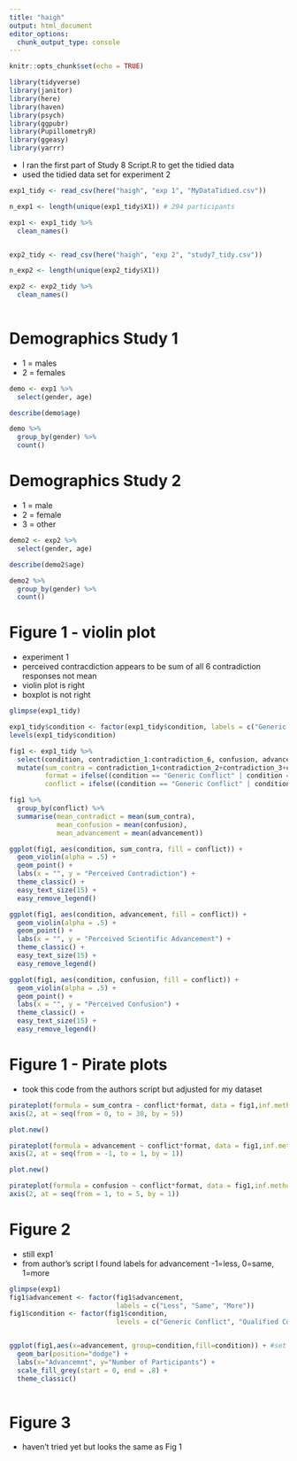 ---
title: "haigh"
output: html_document
editor_options: 
  chunk_output_type: console
---

```{r setup, include=FALSE}
knitr::opts_chunk$set(echo = TRUE)
```

```{r}
library(tidyverse)
library(janitor)
library(here)
library(haven)
library(psych)
library(ggpubr)
library(PupillometryR)
library(ggeasy)
library(yarrr)
```

- I ran the first part of Study 8 Script.R to get the tidied data 
- used the tidied data set for experiment 2
```{r}
exp1_tidy <- read_csv(here("haigh", "exp 1", "MyDataTidied.csv"))

n_exp1 <- length(unique(exp1_tidy$X1)) # 294 participants

exp1 <- exp1_tidy %>%
  clean_names() 


exp2_tidy <- read_csv(here("haigh", "exp 2", "study7_tidy.csv"))

n_exp2 <- length(unique(exp2_tidy$X1))

exp2 <- exp2_tidy %>%
  clean_names() 
  
```

# Demographics Study 1
- 1 = males
- 2 = females
```{r}
demo <- exp1 %>%
  select(gender, age)

describe(demo$age)

demo %>% 
  group_by(gender) %>%
  count()

```

# Demographics Study 2
- 1 = male
- 2 = female 
- 3 = other
```{r}
demo2 <- exp2 %>%
  select(gender, age)

describe(demo2$age)

demo2 %>% 
  group_by(gender) %>%
  count()
```

# Figure 1 - violin plot
- experiment 1
- perceived contracdiction appears to be sum of all 6 contradiction responses not mean
- violin plot is right
- boxplot is not right
```{r}
glimpse(exp1_tidy)

exp1_tidy$condition <- factor(exp1_tidy$condition, labels = c("Generic Conflict", "Generic Non-Conflict", "Qualified Conflict", "Qualified Non-Conflict"))
levels(exp1_tidy$condition)

fig1 <- exp1_tidy %>%
  select(condition, contradiction_1:contradiction_6, confusion, advancement) %>%
  mutate(sum_contra = contradiction_1+contradiction_2+contradiction_3+contradiction_4+contradiction_5+contradiction_6,
         format = ifelse((condition == "Generic Conflict" | condition == "Generic Non-Conflict"), "Generic", "Qualified"), 
         conflict = ifelse((condition == "Generic Conflict" | condition == "Qualified Conflict"), "Conflict", "Non-Conflict")) 

fig1 %>%
  group_by(conflict) %>%
  summarise(mean_contradict = mean(sum_contra), 
            mean_confusion = mean(confusion), 
            mean_advancement = mean(advancement))

ggplot(fig1, aes(condition, sum_contra, fill = conflict)) +
  geom_violin(alpha = .5) +
  geom_point() +
  labs(x = "", y = "Perceived Contradiction") +
  theme_classic() +
  easy_text_size(15) +
  easy_remove_legend()

ggplot(fig1, aes(condition, advancement, fill = conflict)) +
  geom_violin(alpha = .5) +
  geom_point() +
  labs(x = "", y = "Perceived Scientific Advancement") +
  theme_classic() +
  easy_text_size(15) +
  easy_remove_legend()

ggplot(fig1, aes(condition, confusion, fill = conflict)) +
  geom_violin(alpha = .5) +
  geom_point() +
  labs(x = "", y = "Perceived Confusion") +
  theme_classic() +
  easy_text_size(15) +
  easy_remove_legend()

```

# Figure 1 - Pirate plots
- took this code from the authors script but adjusted for my dataset 
```{r}
pirateplot(formula = sum_contra ~ conflict*format, data = fig1,inf.method = 'ci', yaxt = "n", ylim =c(0,30), theme=1,main = "Contradiction", ylab = "Percieved Contradiction",cex.names = 0.75, cex.lab = 0.9)
axis(2, at = seq(from = 0, to = 30, by = 5)) 

plot.new()

pirateplot(formula = advancement ~ conflict*format, data = fig1,inf.method = 'ci', yaxt = "n", theme=1,main = "Advancement", ylab = "Percieved Scientific Advancement",cex.names = 0.75, cex.lab = 0.9)
axis(2, at = seq(from = -1, to = 1, by = 1))

plot.new()

pirateplot(formula = confusion ~ conflict*format, data = fig1,inf.method = 'ci', yaxt = "n", theme=1,main = "Confusion", ylab = "Percieved Confusion",cex.names = 0.75, cex.lab = 0.9)
axis(2, at = seq(from = 1, to = 5, by = 1)) 
```

# Figure 2
- still exp1
- from author's script I found labels for advancement -1=less, 0=same, 1=more
```{r}
glimpse(exp1)
fig1$advancement <- factor(fig1$advancement, 
                           labels = c("Less", "Same", "More"))
fig1$condition <- factor(fig1$condition, 
                           levels = c("Generic Conflict", "Qualified Conflict", "Generic Non-Conflict", "Qualified Non-Conflict"))


ggplot(fig1,aes(x=advancement, group=condition,fill=condition)) + #set to group by 4 conditions
  geom_bar(position="dodge") + 
  labs(x="Advancemnt", y="Number of Participants") +
  scale_fill_grey(start = 0, end = .8) +
  theme_classic()
    
```

# Figure 3 
- haven't tried yet but looks the same as Fig 1